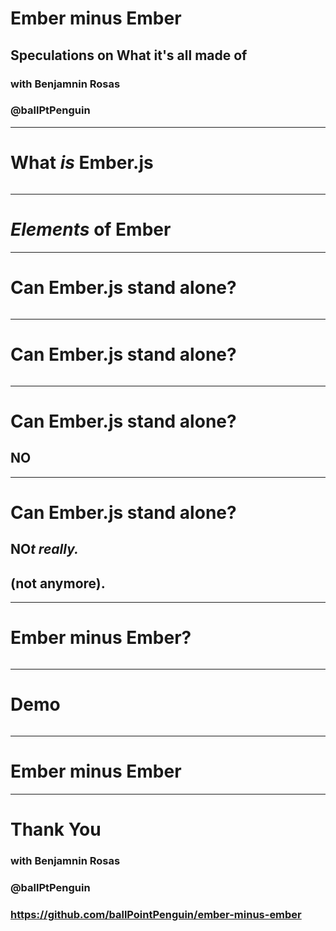
# Ember minus Ember
## Speculations on What it's all made of

### with Benjamnin Rosas 
### @ballPtPenguin

---

# What _is_ Ember.js

<Image name="whatis" />

---

# _Elements_ of **Ember**

<List />

---

# Can Ember.js stand alone?

<Image name="cdnjs" width="40rem" />

---

# Can Ember.js stand alone?

<Image name="codepen" width="40rem" />

---

# Can Ember.js stand alone?

## **NO**

---

# Can Ember.js stand alone?

## **NO**_t really._
## (not anymore).

---

# Ember minus Ember?

<Image name="garfield" />

---

# Demo

<Image name="rube" />

---

# Ember minus Ember

<List minus='true' />

---

# Thank You

### with Benjamnin Rosas 
### @ballPtPenguin

### https://github.com/ballPointPenguin/ember-minus-ember
